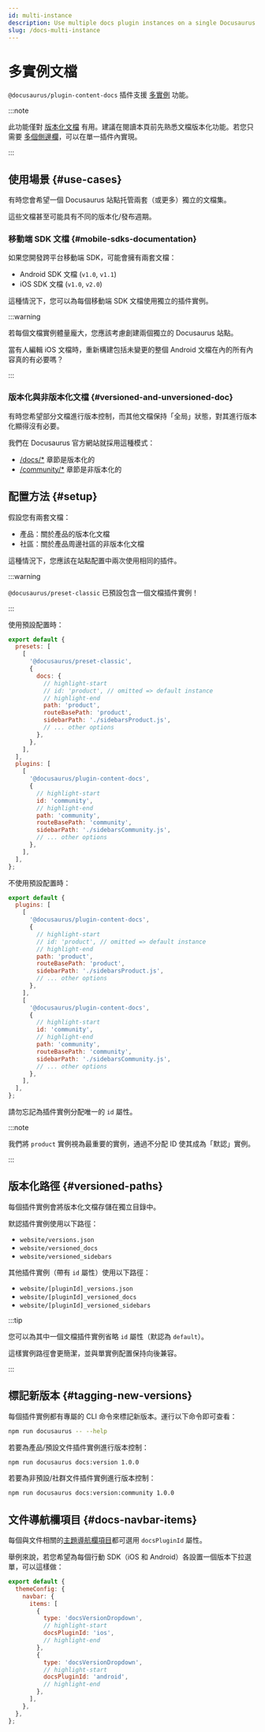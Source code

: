 ```yaml
---
id: multi-instance
description: Use multiple docs plugin instances on a single Docusaurus site.
slug: /docs-multi-instance
---
```


# 多實例文檔

`@docusaurus/plugin-content-docs` 插件支援 [多實例](../../using-plugins.mdx#multi-instance-plugins-and-plugin-ids) 功能。

:::note

此功能僅對 [版本化文檔](./versioning.mdx) 有用。建議在閱讀本頁前先熟悉文檔版本化功能。若您只需要 [多個側邊欄](./sidebar/multiple-sidebars.mdx)，可以在單一插件內實現。

:::

## 使用場景 {#use-cases}

有時您會希望一個 Docusaurus 站點托管兩套（或更多）獨立的文檔集。

這些文檔甚至可能具有不同的版本化/發布週期。

### 移動端 SDK 文檔 {#mobile-sdks-documentation}

如果您開發跨平台移動端 SDK，可能會擁有兩套文檔：

- Android SDK 文檔 (`v1.0`, `v1.1`)
- iOS SDK 文檔 (`v1.0`, `v2.0`)

這種情況下，您可以為每個移動端 SDK 文檔使用獨立的插件實例。

:::warning

若每個文檔實例體量龐大，您應該考慮創建兩個獨立的 Docusaurus 站點。

當有人編輯 iOS 文檔時，重新構建包括未變更的整個 Android 文檔在內的所有內容真的有必要嗎？

:::

### 版本化與非版本化文檔 {#versioned-and-unversioned-doc}

有時您希望部分文檔進行版本控制，而其他文檔保持「全局」狀態，對其進行版本化顯得沒有必要。

我們在 Docusaurus 官方網站就採用這種模式：

- [/docs/\*](/docs) 章節是版本化的
- [/community/\*](/community/support) 章節是非版本化的

## 配置方法 {#setup}

假設您有兩套文檔：

- 產品：關於產品的版本化文檔
- 社區：關於產品周邊社區的非版本化文檔

這種情況下，您應該在站點配置中兩次使用相同的插件。

:::warning

`@docusaurus/preset-classic` 已預設包含一個文檔插件實例！

:::

使用預設配置時：

```js title="docusaurus.config.js"
export default {
  presets: [
    [
      '@docusaurus/preset-classic',
      {
        docs: {
          // highlight-start
          // id: 'product', // omitted => default instance
          // highlight-end
          path: 'product',
          routeBasePath: 'product',
          sidebarPath: './sidebarsProduct.js',
          // ... other options
        },
      },
    ],
  ],
  plugins: [
    [
      '@docusaurus/plugin-content-docs',
      {
        // highlight-start
        id: 'community',
        // highlight-end
        path: 'community',
        routeBasePath: 'community',
        sidebarPath: './sidebarsCommunity.js',
        // ... other options
      },
    ],
  ],
};
```

不使用預設配置時：

```js title="docusaurus.config.js"
export default {
  plugins: [
    [
      '@docusaurus/plugin-content-docs',
      {
        // highlight-start
        // id: 'product', // omitted => default instance
        // highlight-end
        path: 'product',
        routeBasePath: 'product',
        sidebarPath: './sidebarsProduct.js',
        // ... other options
      },
    ],
    [
      '@docusaurus/plugin-content-docs',
      {
        // highlight-start
        id: 'community',
        // highlight-end
        path: 'community',
        routeBasePath: 'community',
        sidebarPath: './sidebarsCommunity.js',
        // ... other options
      },
    ],
  ],
};
```

請勿忘記為插件實例分配唯一的 `id` 屬性。

:::note

我們將 `product` 實例視為最重要的實例，通過不分配 ID 使其成為「默認」實例。

:::

## 版本化路徑 {#versioned-paths}

每個插件實例會將版本化文檔存儲在獨立目錄中。

默認插件實例使用以下路徑：

- `website/versions.json`
- `website/versioned_docs`
- `website/versioned_sidebars`

其他插件實例（帶有 `id` 屬性）使用以下路徑：

- `website/[pluginId]_versions.json`
- `website/[pluginId]_versioned_docs`
- `website/[pluginId]_versioned_sidebars`

:::tip

您可以為其中一個文檔插件實例省略 `id` 屬性（默認為 `default`）。

這樣實例路徑會更簡潔，並與單實例配置保持向後兼容。

:::

## 標記新版本 {#tagging-new-versions}

每個插件實例都有專屬的 CLI 命令來標記新版本。運行以下命令即可查看：

```bash npm2yarn
npm run docusaurus -- --help
```

若要為產品/預設文件插件實例進行版本控制：

```bash npm2yarn
npm run docusaurus docs:version 1.0.0
```

若要為非預設/社群文件插件實例進行版本控制：

```bash npm2yarn
npm run docusaurus docs:version:community 1.0.0
```

## 文件導航欄項目 {#docs-navbar-items}

每個與文件相關的[主題導航欄項目](../../api/themes/theme-configuration.mdx#navbar)都可選用 `docsPluginId` 屬性。

舉例來說，若您希望為每個行動 SDK（iOS 和 Android）各設置一個版本下拉選單，可以這樣做：

```js title="docusaurus.config.js"
export default {
  themeConfig: {
    navbar: {
      items: [
        {
          type: 'docsVersionDropdown',
          // highlight-start
          docsPluginId: 'ios',
          // highlight-end
        },
        {
          type: 'docsVersionDropdown',
          // highlight-start
          docsPluginId: 'android',
          // highlight-end
        },
      ],
    },
  },
};
```